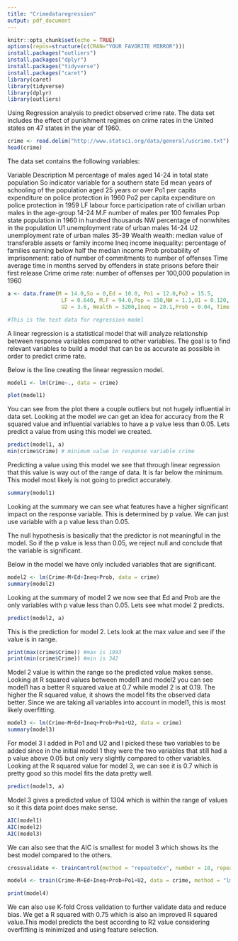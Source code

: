 ---
title: "Crimedataregression"
output: pdf_document
---

```{r setup, include=FALSE}
knitr::opts_chunk$set(echo = TRUE)
options(repos=structure(c(CRAN="YOUR FAVORITE MIRROR")))
install.packages("outliers")
install.packages("dplyr")
install.packages("tidyverse")
install.packages("caret")
library(caret)
library(tidyverse)
library(dplyr)
library(outliers)
```
Using Regression analysis to predict observed crime rate. The data set includes
the effect of punishment regimes on crime rates in the United states on 47 states
in the year of 1960.

```{r}
crime <- read.delim("http://www.statsci.org/data/general/uscrime.txt")
head(crime)

```
The data set contains the following variables:

Variable   Description
M       percentage of males aged 14-24 in total state population
So      indicator variable for a southern state
Ed      mean years of schooling of the population aged 25 years or over
Po1     per capita expenditure on police protection in 1960
Po2     per capita expenditure on police protection in 1959
LF      labour force participation rate of civilian urban males in the age-group 14-24
M.F     number of males per 100 females
Pop     state population in 1960 in hundred thousands
NW      percentage of nonwhites in the population
U1      unemployment rate of urban males 14-24
U2      unemployment rate of urban males 35-39
Wealth  wealth: median value of transferable assets or family income
Ineq    income inequality: percentage of families earning below half the median income
Prob    probability of imprisonment: ratio of number of commitments to number of offenses
Time    average time in months served by offenders in state prisons before their first release
Crime       crime rate: number of offenses per 100,000 population in 1960


```{r}
a <- data.frame(M = 14.0,So = 0,Ed = 10.0, Po1 = 12.0,Po2 = 15.5,
                 LF = 0.640, M.F = 94.0,Pop = 150,NW = 1.1,U1 = 0.120,
                 U2 = 3.6, Wealth = 3200,Ineq = 20.1,Prob = 0.04, Time = 39.0)

#This is the test data for regression model

```
A linear regression is a statistical model that will analyze relationship between response variables compared to other variables. The goal is to find relevant variables to build a model that can be as accurate as possible in order to predict crime rate.

Below is the line creating the linear regression model. 

```{r}
model1 <- lm(Crime~., data = crime)

```


```{r}
plot(model1)

```
You can see from the plot there a couple outliers but not hugely influential in data set.
Looking at the model we can get an idea for accuracy from the R squared value and influential variables to have a p value less than 0.05. Lets predict a value from using this model we created.

```{r}
predict(model1, a)
min(crime$Crime) # minimum value in response variable crime
```
Predicting a value using this model we see that through linear regression that this value is way out of the range of data. It is far below the minimum. This model most likely is not going to predict accurately. 

```{r}
summary(model1)

```
Looking at the summary we can see what features have a higher significant impact on the response variable. This is determined by p value. We can just use variable with a p value less than 0.05. 

The null hypothesis is basically that the predictor is not meaningful in the model. So if the p value is less than 0.05, we reject null and conclude that the variable is significant. 

Below in the model we have only included variables that are significant.

```{r}
model2 <- lm(Crime~M+Ed+Ineq+Prob, data = crime)
summary(model2)
```
Looking at the summary of model 2 we now see that Ed and Prob are the only variables with p value less than 0.05. Lets see what model 2 predicts.

```{r}

predict(model2, a)

```
This is the prediction for model 2. Lets look at the max value and see if the value is in range.
```{r}
print(max(crime$Crime)) #max is 1993
print(min(crime$Crime)) #min is 342
```
Model 2 value is within the range so the predicted value makes sense. Looking at R squared values between model1 and model2 you can see model1 has a better R squared value at 0.7 while model 2 is at 0.19. The higher the R squared value, it shows the model fits the observed data better. Since we are taking all variables into account in model1, this is most likely overfitting. 

```{r}

model3 <- lm(Crime~M+Ed+Ineq+Prob+Po1+U2, data = crime)
summary(model3)

```
For model 3 I added in Po1 and U2 and I picked these two variables to be added since in the initial model 1 they were the two variables that still had a p value above 0.05 but only very slightly compared to other variables. Looking at the R squared value for model 3, we can see it is 0.7 which is pretty good so this model fits the data pretty well. 

```{r}

predict(model3, a)

```
Model 3 gives a predicted value of 1304 which is within the range of values so it this data point does make sense. 


```{r}
AIC(model1)
AIC(model2)
AIC(model3)
```
We can also see that the AIC is smallest for model 3 which shows its the best model compared to the others.


```{r}
crossvalidate <- trainControl(method = "repeatedcv", number = 10, repeats = 3)

model4 <- train(Crime~M+Ed+Ineq+Prob+Po1+U2, data = crime, method = "lm", trControl = crossvalidate)

print(model4)


```
We can also use K-fold Cross validation to further validate data and reduce bias. We get a R squared with 0.75 which is also an improved R squared value.This model predicts the best according to R2 value considering overfitting is minimized and using feature selection.
